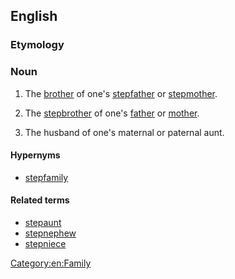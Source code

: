 {{also|step-uncle}}
==English==

===Etymology===
{{prefix|step|uncle|lang=en}}

===Noun===
{{en-noun}}

# {{lb|en|rare}} The [[brother]] of one's [[stepfather]] or [[stepmother]].
# {{lb|en|rare}} The [[stepbrother]] of one's [[father]] or [[mother]].
# {{lb|en|rare}} The husband of one's maternal or paternal aunt.

====Hypernyms====
*[[stepfamily]]

====Related terms====
* [[stepaunt]]
*[[stepnephew]]
*[[stepniece]]
[[Category:en:Family]]